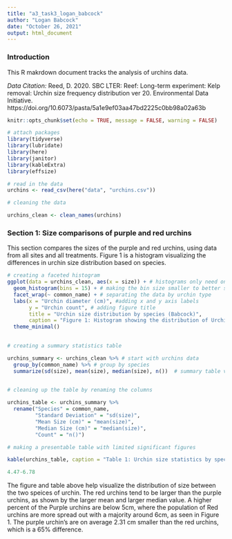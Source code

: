 ```yaml
---
title: "a3_task3_logan_babcock"
author: "Logan Babcock"
date: "October 26, 2021"
output: html_document
---
```


### Introduction 
This R makrdown document tracks the analysis of urchins data. 

*Data Citation:* Reed, D. 2020. SBC LTER: Reef: Long-term experiment: Kelp removal: Urchin size frequency distribution ver 20. Environmental Data Initiative. https://doi.org/10.6073/pasta/5a1e9ef03aa47bd2225c0bb98a02a63b

```r
knitr::opts_chunk$set(echo = TRUE, message = FALSE, warning = FALSE)

# attach packages
library(tidyverse)
library(lubridate)
library(here)
library(janitor)
library(kableExtra)
library(effsize)

# read in the data
urchins <- read_csv(here("data", "urchins.csv"))

# cleaning the data

urchins_clean <- clean_names(urchins)

```

### Section 1: Size comparisons of purple and red urchins
This section compares the sizes of the purple and red urchins, using data from all sites and all treatments. Figure 1 is a histogram visualizing the differences in urchin size distribution based on species.
```r
# creating a faceted histogram
ggplot(data = urchins_clean, aes(x = size)) + # histograms only need one axis
  geom_histogram(bins = 15) + # making the bin size smaller to better show the data
  facet_wrap(~ common_name) + # separating the data by urchin type
  labs(x = "Urchin diameter (cm)", #adding x and y axis labels
       y = "Urchin count", # adding figure title
       title = "Urchin size distribution by species (Babcock)",
       caption = "Figure 1: Histogram showing the distribution of Urchin size measured by diameter in cm. Shown for both purple and red urchin species.") + # adding figure caption
  theme_minimal() 
  
```

```r
# creating a summary statistics table

urchins_summary <- urchins_clean %>% # start with urchins data
  group_by(common_name) %>% # group by species 
  summarize(sd(size), mean(size), median(size), n())  # summary table values wanted

  
# cleaning up the table by renaming the columns

urchins_table <- urchins_summary %>%
  rename("Species" = common_name, 
         "Standard Deviation" = "sd(size)",
         "Mean Size (cm)" = "mean(size)",
         "Median Size (cm)" = "median(size)", 
         "Count" = "n()")

# making a presentable table with limited significant figures

kable(urchins_table, caption = "Table 1: Urchin size statistics by species", digits = 2, align = "c")

4.47-6.78


```

The figure and table above help visualize the distribution of size between the two speices of urchin. The red urchins tend to be larger than the purple urchins, as shown by the larger mean and larger median value. A higher percent of the Purple urchins are below 5cm, where the population of Red urchins are more spread out with a majority around 6cm, as seen in Figure 1. The purple urchin's are on average 2.31 cm smaller than the red urchins, which is a 65% difference. 











